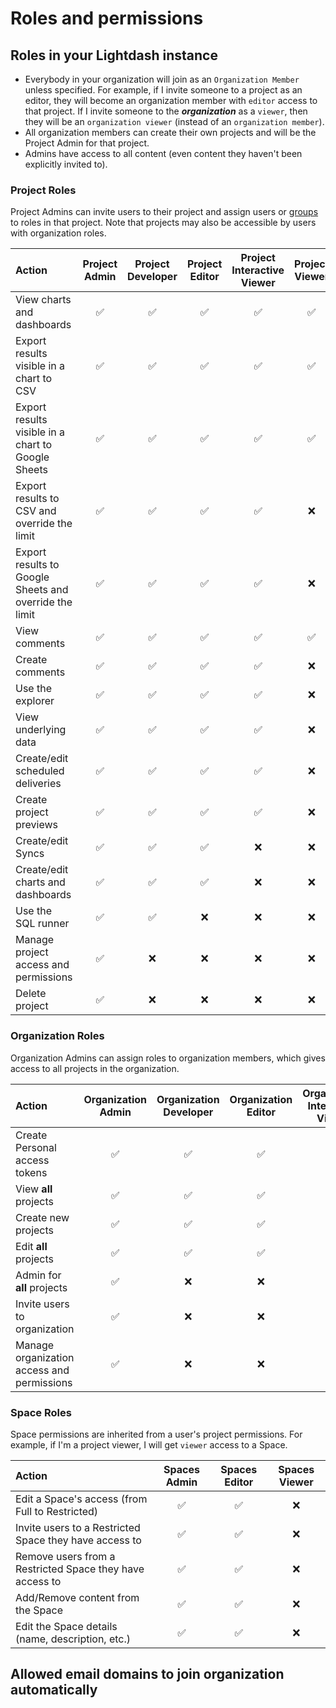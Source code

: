 
# Roles and permissions

## Roles in your Lightdash instance

- Everybody in your organization will join as an `Organization Member` unless specified. For example, if I invite someone to a project as an editor, they will become an organization member with `editor` access to that project. If I invite someone to the **_organization_** as a `viewer`, then they will be an `organization viewer` (instead of an `organization member`).
- All organization members can create their own projects and will be the Project Admin for that project.
- Admins have access to all content (even content they haven't been explicitly invited to).

### Project Roles

Project Admins can invite users to their project and assign users or [groups](/references/groups.mdx) to roles in that project. Note that projects may also be
accessible by users with organization roles.

| Action                                                 | Project Admin | Project Developer | Project Editor | Project Interactive Viewer | Project Viewer |
| :----------------------------------------------------- | :-----------: | :---------------: | :------------: | :------------------------: | :------------: |
| View charts and dashboards                             |      ✅       |        ✅         |       ✅       |             ✅             |       ✅       |
| Export results visible in a chart to CSV               |      ✅       |        ✅         |       ✅       |             ✅             |       ✅       |
| Export results visible in a chart to Google Sheets     |      ✅       |        ✅         |       ✅       |             ✅             |       ✅       |
| Export results to CSV and override the limit           |      ✅       |        ✅         |       ✅       |             ✅             |       ❌       |
| Export results to Google Sheets and override the limit |      ✅       |        ✅         |       ✅       |             ✅             |       ❌       |
| View comments                                          |      ✅       |        ✅         |       ✅       |             ✅             |       ✅       |
| Create comments                                        |      ✅       |        ✅         |       ✅       |             ✅             |       ❌       |
| Use the explorer                                       |      ✅       |        ✅         |       ✅       |             ✅             |       ❌       |
| View underlying data                                   |      ✅       |        ✅         |       ✅       |             ✅             |       ❌       |
| Create/edit scheduled deliveries                       |      ✅       |        ✅         |       ✅       |             ✅             |       ❌       |
| Create project previews                                |      ✅       |        ✅         |       ✅       |             ✅             |       ❌       |
| Create/edit Syncs                                      |      ✅       |        ✅         |       ✅       |             ❌             |       ❌       |
| Create/edit charts and dashboards                      |      ✅       |        ✅         |       ✅       |             ❌             |       ❌       |
| Use the SQL runner                                     |      ✅       |        ✅         |       ❌       |             ❌             |       ❌       |
| Manage project access and permissions                  |      ✅       |        ❌         |       ❌       |             ❌             |       ❌       |
| Delete project                                         |      ✅       |        ❌         |       ❌       |             ❌             |       ❌       |

### Organization Roles

Organization Admins can assign roles to organization members, which gives access to all projects in the organization.

| Action                                     | Organization Admin | Organization Developer | Organization Editor | Organization Interactive Viewer | Organization Viewer | Organization Member |
| :----------------------------------------- | :----------------: | :--------------------: | :-----------------: | :-----------------------------: | :-----------------: | :-----------------: |
| Create Personal access tokens              |         ✅         |           ✅           |         ✅          |               ✅                |         ✅          |         ✅          |
| View **all** projects                      |         ✅         |           ✅           |         ✅          |               ✅                |         ✅          |         ❌          |
| Create new projects                        |         ✅         |           ✅           |         ✅          |               ✅                |         ❌          |         ❌          |
| Edit **all** projects                      |         ✅         |           ✅           |         ✅          |               ❌                |         ❌          |         ❌          |
| Admin for **all** projects                 |         ✅         |           ❌           |         ❌          |               ❌                |         ❌          |         ❌          |
| Invite users to organization               |         ✅         |           ❌           |         ❌          |               ❌                |         ❌          |         ❌          |
| Manage organization access and permissions |         ✅         |           ❌           |         ❌          |               ❌                |         ❌          |         ❌          |

### Space Roles

Space permissions are inherited from a user's project permissions. For example, if I'm a project viewer, I will get `viewer` access to a Space.

| Action                                                   | Spaces Admin | Spaces Editor | Spaces Viewer |
| :------------------------------------------------------- | :----------: | :-----------: | :-----------: |
| Edit a Space's access (from Full to Restricted)          |      ✅      |      ✅       |      ❌       |
| Invite users to a Restricted Space they have access to   |      ✅      |      ✅       |      ❌       |
| Remove users from a Restricted Space they have access to |      ✅      |      ✅       |      ❌       |
| Add/Remove content from the Space                        |      ✅      |      ✅       |      ❌       |
| Edit the Space details (name, description, etc.)         |      ✅      |      ✅       |      ❌       |

## Allowed email domains to join organization automatically

<AllowedEmailDomains />

